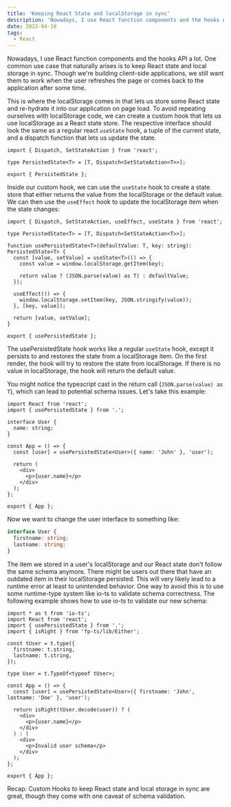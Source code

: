```yaml
---
title: 'Keeping React State and localStorage in sync'
description: 'Nowadays, I use React function components and the hooks API a lot. One common use case that naturally arises is to keep React state and local storage in sync.'
date: 2022-04-10
tags:
  - React
---
```


Nowadays, I use React function components and the hooks API a lot. One common use case that naturally arises is to keep React state and local storage in sync. Though we're building client-side applications, we still want them to work when the user refreshes the page or comes back to the application after some time.

This is where the localStorage comes in that lets us store some React state and re-hydrate it into our application on page load. To avoid repeating ourselves with localStorage code, we can create a custom hook that lets us use localStorage as a React state store. The respective interface should look the same as a regular react `useState` hook, a tuple of the current state, and a dispatch function that lets us update the state.

```tsx withLineNumbers
import { Dispatch, SetStateAction } from 'react';

type PersistedState<T> = [T, Dispatch<SetStateAction<T>>];

export { PersistedState };
```

Inside our custom hook, we can use the `useState` hook to create a state store that either returns the value from the localStorage or the default value. We can then use the `useEffect` hook to update the localStorage item when the state changes:

```tsx withLineNumbers
import { Dispatch, SetStateAction, useEffect, useState } from 'react';

type PersistedState<T> = [T, Dispatch<SetStateAction<T>>];

function usePersistedState<T>(defaultValue: T, key: string): PersistedState<T> {
  const [value, setValue] = useState<T>(() => {
    const value = window.localStorage.getItem(key);

    return value ? (JSON.parse(value) as T) : defaultValue;
  });

  useEffect(() => {
    window.localStorage.setItem(key, JSON.stringify(value));
  }, [key, value]);

  return [value, setValue];
}

export { usePersistedState };
```

The usePersistedState hook works like a regular `useState` hook, except it persists to and restores the state from a localStorage item. On the first render, the hook will try to restore the state from localStorage. If there is no value in localStorage, the hook will return the default value.

You might notice the typescript cast in the return call (`JSON.parse(value) as T`), which can lead to potential schema issues. Let's take this example:

```tsx withLineNumbers
import React from 'react';
import { usePersistedState } from '.';

interface User {
  name: string;
}

const App = () => {
  const [user] = usePersistedState<User>({ name: 'John' }, 'user');

  return (
    <div>
      <p>{user.name}</p>
    </div>
  );
};

export { App };
```

Now we want to change the user interface to something like:

```ts
interface User {
  firstname: string;
  lastname: string;
}
```

The item we stored in a user's localStorage and our React state don't follow the same schema anymore. There might be users out there that have an outdated item in their localStorage persisted. This will very likely lead to a runtime error at least to unintended behavior. One way to avoid this is to use some runtime-type system like io-ts to validate schema correctness. The following example shows how to use io-ts to validate our new schema:

```tsx
import * as t from 'io-ts';
import React from 'react';
import { usePersistedState } from '.';
import { isRight } from 'fp-ts/lib/Either';

const tUser = t.type({
  firstname: t.string,
  lastname: t.string,
});

type User = t.TypeOf<typeof tUser>;

const App = () => {
  const [user] = usePersistedState<User>({ firstname: 'John', lastname: 'Doe' }, 'user');

  return isRight(tUser.decode(user)) ? (
    <div>
      <p>{user.name}</p>
    </div>
  ) : (
    <div>
      <p>Invalid user schema</p>
    </div>
  );
};

export { App };
```

Recap: Custom Hooks to keep React state and local storage in sync are great, though they come with one caveat of schema validation.
